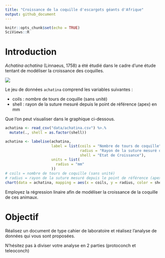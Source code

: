 ```yaml
---
title: "Croissance de la coquille d'escargots géants d'Afrique"
output: github_document
---
```


```r
knitr::opts_chunk$set(echo = TRUE)
SciViews::R
```

# Introduction

*Achatina achatina* (Linnaeus, 1758) a été étudié dans le cadre d'une étude tentant de modéliser la croissance des coquilles.

![](images/achatina.png)

Le jeu de données `achatina`  comprend les variables suivantes :

- coils : nombre de tours de coquille (sans unité)
- shell : rayon de la suture mesuré depuis le point de référence (apex) en mm

Que l'on peut visualiser dans le graphique ci-dessous.

```r
achatina <- read_csv("data/achatina.csv") %>.%
  mutate(., shell = as.factor(shell)) 

achatina <- labelise(achatina, 
                     label = list(coils = "Nombre de tours de coquille",
                                  radius = "Rayon de la suture mesuré depuis le point de référence",
                                  shell = "Etat de Croissance"),
                     units = list(
                       radius = "mm"
                     ))
# coils = nombre de tours de coquille (sans unité)
# radius = rayon de la suture mesuré depuis le point de référence (apex) en mm
chart(data = achatina, mapping = aes(x = coils, y = radius, color = shell))+ geom_point()
```



Employez la régression linaire afin de modéliser la croissance de la coquille de ces animaux. 

# Objectif

Réalisez un document de type cahier de laboratoire et réalisez l'analyse de données qui vous sont proposées. 

N'hésitez pas à diviser votre analyse en 2 parties (protoconch et teleoconch)
